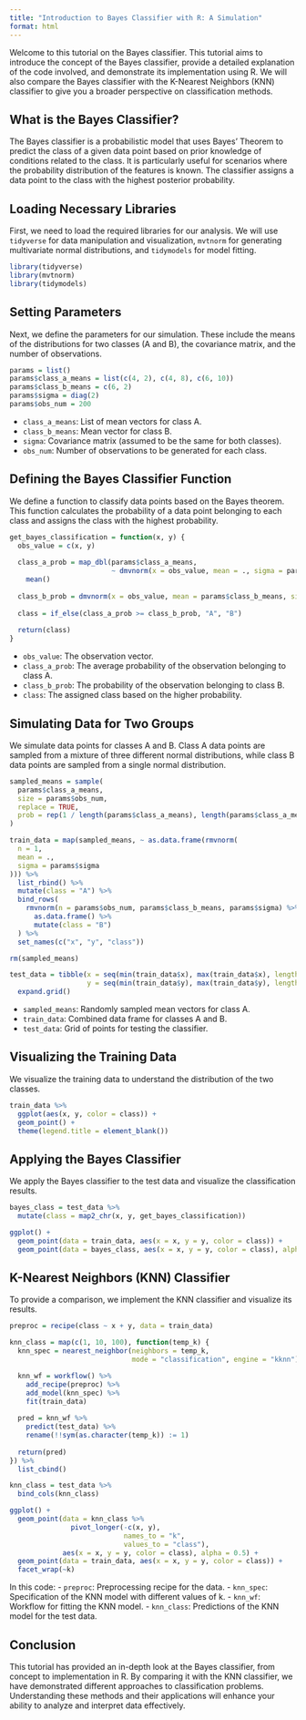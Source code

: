 ```yaml
---
title: "Introduction to Bayes Classifier with R: A Simulation"
format: html
---
```


Welcome to this tutorial on the Bayes classifier. This tutorial aims to introduce the concept of the Bayes classifier, provide a detailed explanation of the code involved, and demonstrate its implementation using R. We will also compare the Bayes classifier with the K-Nearest Neighbors (KNN) classifier to give you a broader perspective on classification methods.

## What is the Bayes Classifier?

The Bayes classifier is a probabilistic model that uses Bayes' Theorem to predict the class of a given data point based on prior knowledge of conditions related to the class. It is particularly useful for scenarios where the probability distribution of the features is known. The classifier assigns a data point to the class with the highest posterior probability.

## Loading Necessary Libraries

First, we need to load the required libraries for our analysis. We will use `tidyverse` for data manipulation and visualization, `mvtnorm` for generating multivariate normal distributions, and `tidymodels` for model fitting.

```r
library(tidyverse)
library(mvtnorm)
library(tidymodels)
```

## Setting Parameters

Next, we define the parameters for our simulation. These include the means of the distributions for two classes (A and B), the covariance matrix, and the number of observations.

```r
params = list()
params$class_a_means = list(c(4, 2), c(4, 8), c(6, 10))
params$class_b_means = c(6, 2)
params$sigma = diag(2)
params$obs_num = 200
```

- `class_a_means`: List of mean vectors for class A.
- `class_b_means`: Mean vector for class B.
- `sigma`: Covariance matrix (assumed to be the same for both classes).
- `obs_num`: Number of observations to be generated for each class.

## Defining the Bayes Classifier Function

We define a function to classify data points based on the Bayes theorem. This function calculates the probability of a data point belonging to each class and assigns the class with the highest probability.

```r
get_bayes_classification = function(x, y) {
  obs_value = c(x, y)
  
  class_a_prob = map_dbl(params$class_a_means,
                         ~ dmvnorm(x = obs_value, mean = ., sigma = params$sigma)) %>% 
    mean()
  
  class_b_prob = dmvnorm(x = obs_value, mean = params$class_b_means, sigma = params$sigma)
  
  class = if_else(class_a_prob >= class_b_prob, "A", "B")
  
  return(class)
}
```

- `obs_value`: The observation vector.
- `class_a_prob`: The average probability of the observation belonging to class A.
- `class_b_prob`: The probability of the observation belonging to class B.
- `class`: The assigned class based on the higher probability.

## Simulating Data for Two Groups

We simulate data points for classes A and B. Class A data points are sampled from a mixture of three different normal distributions, while class B data points are sampled from a single normal distribution.

```r
sampled_means = sample(
  params$class_a_means,
  size = params$obs_num,
  replace = TRUE,
  prob = rep(1 / length(params$class_a_means), length(params$class_a_means))
)

train_data = map(sampled_means, ~ as.data.frame(rmvnorm(
  n = 1,
  mean = .,
  sigma = params$sigma
))) %>%
  list_rbind() %>%
  mutate(class = "A") %>%
  bind_rows(
    rmvnorm(n = params$obs_num, params$class_b_means, params$sigma) %>%
      as.data.frame() %>%
      mutate(class = "B")
  ) %>%
  set_names(c("x", "y", "class"))

rm(sampled_means)

test_data = tibble(x = seq(min(train_data$x), max(train_data$x), length.out = 50),
                   y = seq(min(train_data$y), max(train_data$y), length.out = 50)) %>% 
  expand.grid()
```

- `sampled_means`: Randomly sampled mean vectors for class A.
- `train_data`: Combined data frame for classes A and B.
- `test_data`: Grid of points for testing the classifier.

## Visualizing the Training Data

We visualize the training data to understand the distribution of the two classes.

```r
train_data %>% 
  ggplot(aes(x, y, color = class)) + 
  geom_point() + 
  theme(legend.title = element_blank())
```

## Applying the Bayes Classifier

We apply the Bayes classifier to the test data and visualize the classification results.

```r
bayes_class = test_data %>% 
  mutate(class = map2_chr(x, y, get_bayes_classification))

ggplot() + 
  geom_point(data = train_data, aes(x = x, y = y, color = class)) +
  geom_point(data = bayes_class, aes(x = x, y = y, color = class), alpha = 0.5)
```

## K-Nearest Neighbors (KNN) Classifier

To provide a comparison, we implement the KNN classifier and visualize its results.

```r
preproc = recipe(class ~ x + y, data = train_data) 

knn_class = map(c(1, 10, 100), function(temp_k) {
  knn_spec = nearest_neighbor(neighbors = temp_k,
                              mode = "classification", engine = "kknn")

  knn_wf = workflow() %>%
    add_recipe(preproc) %>%
    add_model(knn_spec) %>%
    fit(train_data)
  
  pred = knn_wf %>% 
    predict(test_data) %>% 
    rename(!!sym(as.character(temp_k)) := 1)
  
  return(pred)
}) %>% 
  list_cbind()

knn_class = test_data %>% 
  bind_cols(knn_class)

ggplot() + 
  geom_point(data = knn_class %>% 
               pivot_longer(-c(x, y),
                            names_to = "k",
                            values_to = "class"),
             aes(x = x, y = y, color = class), alpha = 0.5) + 
  geom_point(data = train_data, aes(x = x, y = y, color = class)) +
  facet_wrap(~k)
```

In this code:
- `preproc`: Preprocessing recipe for the data.
- `knn_spec`: Specification of the KNN model with different values of k.
- `knn_wf`: Workflow for fitting the KNN model.
- `knn_class`: Predictions of the KNN model for the test data.

## Conclusion

This tutorial has provided an in-depth look at the Bayes classifier, from concept to implementation in R. By comparing it with the KNN classifier, we have demonstrated different approaches to classification problems. Understanding these methods and their applications will enhance your ability to analyze and interpret data effectively.
